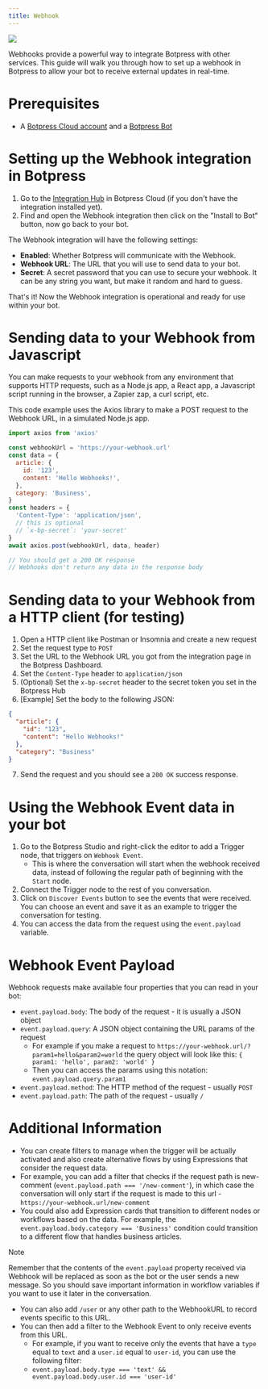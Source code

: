 ```yaml
---
title: Webhook
---
```



<img src="./webhook.png" />

Webhooks provide a powerful way to integrate Botpress with other services. This guide will walk you through how to set up a webhook in Botpress to allow your bot to receive external updates in real-time.

# Prerequisites

* A [Botpress Cloud account](https://sso.botpress.cloud) and a [Botpress Bot](/guides/quick-start)

# Setting up the Webhook integration in Botpress

1. Go to the [Integration Hub](https://app.botpress.cloud/hub) in Botpress Cloud (if you don't have the integration installed yet).
2. Find and open the Webhook integration then click on the "Install to Bot" button, now go back to your bot.

The Webhook integration will have the following settings:

* **Enabled**: Whether Botpress will communicate with the Webhook.
* **Webhook URL**: The URL that you will use to send data to your bot.
* **Secret**: A secret password that you can use to secure your webhook. It can be any string you want, but make it random and hard to guess.

That's it! Now the Webhook integration is operational and ready for use within your bot.

# Sending data to your Webhook from Javascript

You can make requests to your webhook from any environment that supports HTTP requests, such as a Node.js app, a React app, a Javascript script running in the browser, a Zapier zap, a curl script, etc.

This code example uses the Axios library to make a POST request to the Webhook URL, in a simulated Node.js app.

```js
import axios from 'axios'

const webhookUrl = 'https://your-webhook.url'
const data = {
  article: {
    id: '123',
    content: 'Hello Webhooks!',
  },
  category: 'Business',
}
const headers = {
  'Content-Type': 'application/json',
  // this is optional
  // `x-bp-secret`: 'your-secret'
}
await axios.post(webhookUrl, data, header)

// You should get a 200 OK response
// Webhooks don't return any data in the response body
```

# Sending data to your Webhook from a HTTP client (for testing)

1. Open a HTTP client like Postman or Insomnia and create a new request
2. Set the request type to `POST`
3. Set the URL to the Webhook URL you got from the integration page in the Botpress Dashboard.
4. Set the `Content-Type` header to `application/json`
5. (Optional) Set the `x-bp-secret` header to the secret token you set in the Botpress Hub
6. [Example] Set the body to the following JSON:

```json
{
  "article": {
    "id": "123",
    "content": "Hello Webhooks!"
  },
  "category": "Business"
}
```

7. Send the request and you should see a `200 OK` success response.

# Using the Webhook Event data in your bot

1. Go to the Botpress Studio and right-click the editor to add a Trigger node, that triggers on `Webhook Event`.
   * This is where the conversation will start when the webhook received data, instead of following the regular path of beginning with the `Start` node.
2. Connect the Trigger node to the rest of you conversation.
3. Click on `Discover Events` button to see the events that were received. You can choose an event and save it as an example to trigger the conversation for testing.
4. You can access the data from the request using the `event.payload` variable.

# Webhook Event Payload

Webhook requests make available four properties that you can read in your bot:

* `event.payload.body`: The body of the request - it is usually a JSON object
* `event.payload.query`: A JSON object containing the URL params of the request
  * For example if you make a request to `https://your-webhook.url/?param1=hello&param2=world` the query object will look like this: `{ param1: 'hello', param2: 'world' }`
  * Then you can access the params using this notation: `event.payload.query.param1`
* `event.payload.method`: The HTTP method of the request - usually `POST`
* `event.payload.path`: The path of the request - usually `/`

# Additional Information

* You can create filters to manage when the trigger will be actually activated and also create alternative flows by using Expressions that consider the request data.
* For example, you can add a filter that checks if the request path is new-comment (`event.payload.path === '/new-comment'`), in which case the conversation will only start if the request is made to this url - `https://your-webhook.url/new-comment`
* You could also add Expression cards that transition to different nodes or workflows based on the data. For example, the `event.payload.body.category === 'Business'` condition could transition to a different flow that handles business articles.

<Note>
Note

Remember that the contents of the `event.payload` property received via Webhook will be replaced as soon as the bot or the user sends a new message. So you should save important information in workflow variables if you want to use it later in the conversation.
</Note>

* You can also add `/user` or any other path to the WebhookURL to record events specific to this URL.
* You can then add a filter to the Webhook Event to only receive events from this URL.
  * For example, if you want to receive only the events that have a `type` equal to `text` and a `user.id` equal to `user-id`, you can use the following filter:
  * `event.payload.body.type === 'text' && event.payload.body.user.id === 'user-id'`
